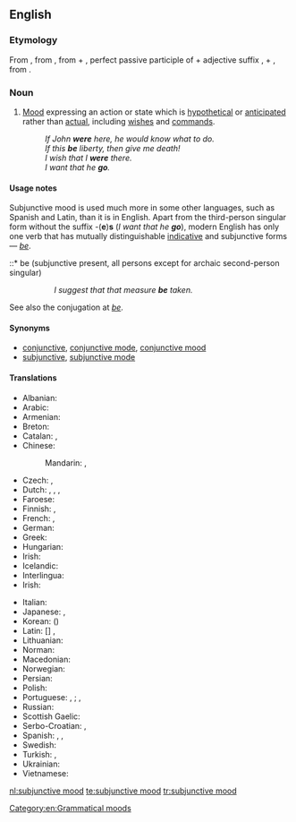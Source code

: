 ==English==
{{wikipedia}}

===Etymology===
From {{term|subjunctive}}, from {{etyl|la|en}} {{term|subjunctivus|lang=la}}, from {{term|sub-||under}} + {{term|junctus||joined}}, perfect passive participle of {{term|jungere||to join}} + adjective suffix {{term|-ivus}},
+ {{term|mood}}, from {{etyl|la|en}} {{term|modus|lang=la}}.

===Noun===
{{en-noun|head=[[subjunctive]] [[mood]]}}

# {{context|grammar|lang=en}} [[mood#Etymology_2|Mood]] expressing an action or state which is [[hypothetical]] or [[anticipated]] rather than [[actual]], including [[wish]]es and [[command]]s.
#: ''If John '''were''' here, he would know what to do.''
#: ''If this '''be''' liberty, then give me death!''
#: ''I wish that I '''were''' there.''
#: ''I want that he '''go'''.''

====Usage notes====
Subjunctive mood is used much more in some other languages, such as Spanish and Latin, than it is in English. Apart from the third-person singular form without the suffix -('''e''')'''s''' (''I want that he '''go'''''), modern English has only one verb that has mutually distinguishable [[indicative mood|indicative]] and subjunctive forms &mdash; ''[[be]]''.
::* be (subjunctive present, all persons except for archaic second-person singular)
::: ''I suggest that that measure '''be''' taken.''
::* [[beest]] (archaic second-person singular, subjunctive present)
::: ''Stephano!—If thou '''beest''' Stephano, touch me, and speak to me; for I am Trinculo:—be not afeared—thy good friend Trinculo.'' -- {{RQ:Shakespeare Tempest}}
::* [[wert]] (archaic second-person singular, subjunctive past)
::: ''If thou '''wert''' pure and upright; surely now he would awake for thee, ...'' -- '''1611''', ''The Bible, Job 8:6'' (King James (Authorised) Version)
::: ''I know thy works, that thou art neither cold nor hot: I would thou '''wert''' cold or hot.'' -- '''1611''', ''The Bible, Revelation 3:15'' (King James (Authorised) Version)
::* [[were]] (first- and third-person singular, subjunctive past)
::: ''If John '''were''' here, he would know what to do.''

See also the conjugation at ''[[be#Conjugation|be]]''.

====Synonyms====
* [[conjunctive]], [[conjunctive mode]], [[conjunctive mood]]
* [[subjunctive]], [[subjunctive mode]]

====Translations====
{{trans-top|subjunctive mood}}
* Albanian: {{t|sq|mënyra lidhore|f}}
* Arabic: {{t|ar|مَنْصُوب|m}}
* Armenian: {{t|hy|ըղձական եղանակ}}
* Breton: {{t+|br|doare-sujañ|m}}
* Catalan: {{t|ca|mode subjuntiu|m}}, {{t|ca|subjuntiu}}
* Chinese:
*: Mandarin: {{t|cmn|虛擬語氣|sc=Hani}}, {{t|cmn|虚拟语气|tr=xūnǐ yǔqì|sc=Hani}}
* Czech: {{t|cs|konjunktiv|m}}, {{t|cs|subjunktiv|m}}
* Dutch: {{t+|nl|aanvoegende wijs|m}}, {{t+|nl|bijvoegende wijs|m}}, {{t+|nl|conjunctief|m}}, {{t+|nl|subjunctief|m}}
* Faroese: {{t|fo|hugsháttur|m}}
* Finnish: {{t+|fi|konjunktiivi}} {{qualifier|esp. applied for Latin and German}}, {{t+|fi|subjunktiivi}} {{qualifier|esp. applied for English and descendants of Latin}}
* French: {{t+|fr|subjonctif|m}}, {{t+|fr|conjonctif|m}}
* German: {{t+|de|Konjunktiv|m}}
* Greek: {{t+|el|υποτακτική|f}}
* Hungarian: {{t+|hu|kötőmód}}
* Irish: {{t|ga|modh foshuiteach|m}}
* Icelandic: {{t+|is|viðtengingarháttur|m}}
* Interlingua: {{t|ia|subjunctivo|m}}
* Irish: {{t|ga|foshuiteach|m}}
{{trans-mid}}
* Italian: {{t+|it|congiuntivo|m}}
* Japanese: {{t|ja|仮定法|tr=かていほう, katei-hō}}, {{t+|ja|接続法|tr=せつぞくほう, setsuzokuhō}}
* Korean: {{t+|ko|가정법|sc=Hang}} ({{t+|ko|假定法|sc=Hani}})
* Latin: [{{t+|la|modus}}] {{t|la|conjunctivus}}, {{t|la|modus adjunctivus}}
* Lithuanian: {{t+|lt|tariamoji nuosaka}}
* Norman: {{t|nrf|subjonctif|m}}
* Macedonian: {{t|mk|погодбен начин|m|tr=pógodben náčin}}
* Norwegian: {{t|no|konjunktiv|m}}
* Persian: {{t+|fa|التزامی|tr=eltezâmi|sc=fa-Arab}}
* Polish: {{t+|pl|tryb łączący|m}}
* Portuguese: {{t+|pt|modo conjuntivo|m}}, {{t+|pt|conjuntivo|m}} {{qualifier|Portugal}}; {{t+|pt|modo subjuntivo|m}}, {{t+|pt|subjuntivo|m}} {{qualifier|Brazil}}
* Russian: {{t+|ru|сослага́тельное наклоне́ние|n}}
* Scottish Gaelic: {{t|gd|modh fo-leantach|m}}
* Serbo-Croatian: {{t+|sh|konjunktiv|m}}, {{t|sh|vezni način|m}}
* Spanish: {{t+|es|modo subjuntivo|m}}, {{t+|es|subjuntivo|m}}, {{t+|es|conjuntivo|m}}
* Swedish: {{t+|sv|konjunktiv|c}}
* Turkish: {{t+|tr|istek kipi}}, {{t+|tr|dilek kipi}}
* Ukrainian: {{t-needed|uk}}
* Vietnamese: {{t+|vi|lối cầu khẩn}}
{{trans-bottom}}

[[Category:en:Grammatical moods]]

[[nl:subjunctive mood]]
[[te:subjunctive mood]]
[[tr:subjunctive mood]]